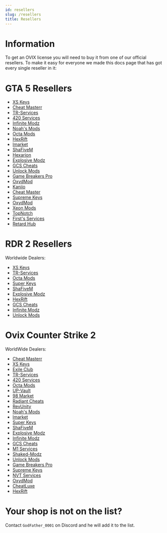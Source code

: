```yaml
---
id: resellers
slug: /resellers
title: Resellers
---
```


# Information

To get an OVIX license you will need to buy it from one of our official resellers.
To make it easy for everyone we made this docs page that has got every single reseller in it:


# GTA 5 Resellers

- [XS Keys](https://xskeys.com/?product=ovix-gta-v)
- [Cheat Masterr](https://discord.gg/JH7z7Ec36a)
- [TR-Services](https://trservices.cc/product/ovix-gta-v-mod-menu)
- [420 Services](https://420-services.net/product/gta-ovix/)
- [Infinite Modz](https://infinitemodz.sellauth.com/product/ovix-gta)
- [Noah's Mods](https://noahsmods.com/product/ovix/)
- [Octa Mods](https://octamods.com/product/ovix-gta/)
- [HexRift](https://hexrift.net/)
- [lmarket](https://lmarket.fr/product/ovix-gta/)
- [ShaFiveM](https://shafivem.com/)
- [Hexarion](https://hexarion.net/)
- [Explosive Modz](https://discord.gg/nqSrFZRJu8)
- [GCS Cheats](https://gcscheats.com/)
- [Unlock Mods](https://unlockmods.mysellix.io/)
- [Game Breakers Pro](https://gamebreakerspro.mysellix.io/)
- [OxydMod](https://oxydmod.com/products/ovix-gta/)
- [Kaniio](https://kaniio.sellsn.io/)
- [Cheat Master](https://cheatmasterr.sellpass.io/)
- [Supreme Keys](https://supremekeys.net/product/ovix/)
- [OxydMod](https://oxydmod.com/products/ovix-gta-lifetime)
- [Xeon Mods](https://xeonmods.com/shop/gta5-mod-menus/ovix-gta-v-mod-menu/)
- [TopNotch](https://shoppy.gg/@Topnotch)
- [First's Services](https://discord.gg/JwjHEeeuCP)
- [Retard Hub](https://retardhub.mysellix.io/)


# RDR 2 Resellers

Worldwide Dealers:
- [XS Keys](https://xskeys.com/?product=ovix-mod-menu-rdr-2-lifetime)
- [TR-Services](https://trservices.cc/product/ovix-rdr2-mod-menu)
- [Octa Mods](https://octamods.com/product/ovix-rdr2/)
- [Super Keys](https://superkeys.net/product/ovix-rdr2/)
- [ShaFiveM](https://shafivem.com/)
- [Explosive Modz](https://discord.gg/nqSrFZRJu8)
- [HexRift](https://hexrift.net/)
- [GCS Cheats](https://gcscheats.com/)
- [Infinite Modz](https://infinitemodz.sellauth.com/product/ovix-rdr2-menu)
- [Unlock Mods](https://unlockmods.mysellix.io/)


# Ovix Counter Strike 2 

WorldWide Dealers:
- [Cheat Masterr](https://discord.gg/JH7z7Ec36a)
- [XS Keys](https://xskeys.com/?product=ovix-mod-menu-cs-2)
- [Exile Club](https://exile.club/products)
- [TR-Services](https://trservices.cc/product/ovix-cs-2)
- [420 Services](https://420-services.net/product/counter-strike-2-ovix-cheat/)
- [Octa Mods](https://octamods.com/product/ovix-cs2/)
- [UP-Vault](https://up-vault.com/index.php/product/ovix/)
- [98 Market](https://discord.gg/JfKbtddg)
- [Radiant Cheats](https://radiantcheats.net/counter-strike-2/152-ovix-cs2.html)
- [RevUnity](https://revunity.com/product/ovix-cs2-mod-menu/)
- [Noah's Mods](https://noahsmods.com/product/ovix-cs2/)
- [lmarket](https://lmarket.fr/product/ovix-cs2/)
- [Super Keys](https://superkeys.net/product/ovix-cs2/)
- [ShaFiveM](https://shafivem.com/)
- [Explosive Modz](https://discord.gg/nqSrFZRJu8)
- [Infinite Modz](https://infinitemodz.sellauth.com/product/ovix-csgo-2)
- [GCS Cheats](https://gcscheats.com/)
- [M1 Services](https://m1services.sellauth.com/)
- [Shaked-Modz](https://shakedmodz.com/)
- [Unlock Mods](https://unlockmods.mysellix.io/)
- [Game Breakers Pro](https://gamebreakerspro.mysellix.io/)
- [Supreme Keys](https://www.superkeys.net/)
- [NVT Services](https://discord.gg/sz4Rt9bP)
- [OxydMod](https://oxydmod.com/products/ovix-cs2/)
- [CheatLuxe](https://discord.gg/cheatluxe)
- [HexRift](https://hexrift.net/)

# Your shop is not on the list?

Contact `GodFather_0001` on Discord and he will add it to the list.
